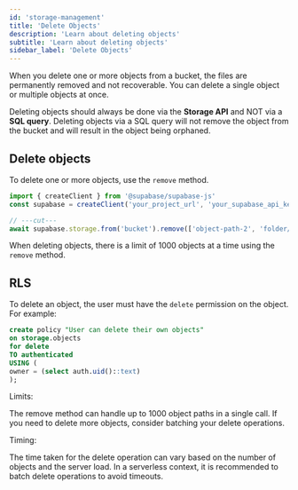 ```yaml
---
id: 'storage-management'
title: 'Delete Objects'
description: 'Learn about deleting objects'
subtitle: 'Learn about deleting objects'
sidebar_label: 'Delete Objects'
---
```


When you delete one or more objects from a bucket, the files are permanently removed and not recoverable. You can delete a single object or multiple objects at once.

<Admonition type="note">

Deleting objects should always be done via the **Storage API** and NOT via a **SQL query**. Deleting objects via a SQL query will not remove the object from the bucket and will result in the object being orphaned.

</Admonition>

## Delete objects

To delete one or more objects, use the `remove` method.

```javascript
import { createClient } from '@supabase/supabase-js'
const supabase = createClient('your_project_url', 'your_supabase_api_key')

// ---cut---
await supabase.storage.from('bucket').remove(['object-path-2', 'folder/avatar2.png'])
```

<Admonition type="note">

When deleting objects, there is a limit of 1000 objects at a time using the `remove` method.

</Admonition>

## RLS

To delete an object, the user must have the `delete` permission on the object. For example:

```sql
create policy "User can delete their own objects"
on storage.objects
for delete
TO authenticated
USING (
owner = (select auth.uid()::text)
);
```

Limits:

The remove method can handle up to 1000 object paths in a single call. If you need to delete more objects, consider batching your delete operations.

Timing:

The time taken for the delete operation can vary based on the number of objects and the server load. In a serverless context, it is recommended to batch delete operations to avoid timeouts.

